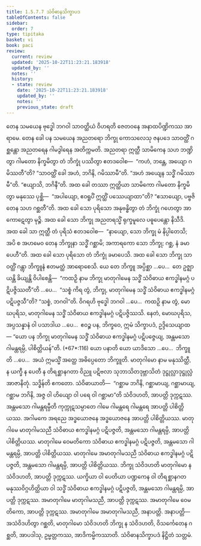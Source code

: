 ```yaml
---
title: 1.5.7.7 သံဝိဓာနသိက္ခာပဒ
tableOfContents: false
sidebar:
  order: 7
type: tipitaka
basket: vi
book: paci
review:
  current: review
  updated: '2025-10-22T11:23:21.183918'
  updated_by: ''
  notes: ''
  history:
  - state: review
    date: '2025-10-22T11:23:21.183918'
    updated_by: ''
    notes: ''
    previous_state: draft
---
```



<ReviewStatus review={frontmatter.review} showDetails={true} />

<HypothesisAnnotation frontmatter={frontmatter} />

<DynamicBreadcrumb />

<Division number="412" book="paci" e="ch" v="2" p="173">

<Paragraph number="1235" book="paci">
တေန သမယေန ဗုဒ္ဓေါ ဘဂဝါ သာဝတ္ထိယံ ဝိဟရတိ ဇေတဝနေ အနာထပိဏ္ဍိကဿ အာရာမေ. တေန ခေါ ပန သမယေန အညတရော ဘိက္ခု ကောသလေသု ဇနပဒေ သာဝတ္ထိံ ဂစ္ဆန္တော အညတရေန ဂါမဒွါရေန အတိက္ကမတိ. အညတရာ ဣတ္ထီ သာမိကေန သဟ ဘဏ္ဍိတွာ ဂါမတော နိက္ခမိတွာ တံ ဘိက္ခုံ ပဿိတွာ ဧတဒဝေါစ—  “ကဟံ, ဘန္တေ, အယျော ဂမိဿတီ”တိ? “သာဝတ္ထိံ ခေါ အဟံ, ဘဂိနိ, ဂမိဿာမီ”တိ. “အဟံ အယျေန သဒ္ဓိံ ဂမိဿာမီ”တိ. “ဧယျာသိ, ဘဂိနီ”တိ. အထ ခေါ တဿာ ဣတ္ထိယာ သာမိကော ဂါမတော နိက္ခမိတွာ မနုဿေ ပုစ္ဆိ—  “အပါယျော, ဧဝရူပိံ ဣတ္ထိံ ပဿေယျာထာ”တိ? “ဧသာယျော, ပဗ္ဗဇိတေန သဟ ဂစ္ဆတီ”တိ. အထ ခေါ သော ပုရိသော အနုဗန္ဓိတွာ တံ ဘိက္ခုံ ဂဟေတွာ အာကောဋေတွာ မုဉ္စိ. အထ ခေါ သော ဘိက္ခု အညတရသ္မိံ ရုက္ခမူလေ ပဓူပေန္တော နိသီဒိ. အထ ခေါ သာ ဣတ္ထီ တံ ပုရိသံ ဧတဒဝေါစ—  “နာယျော, သော ဘိက္ခု မံ နိပ္ပါတေသိ; အပိ စ အဟမေဝ တေန ဘိက္ခုနာ သဒ္ဓိံ ဂစ္ဆာမိ; အကာရကော သော ဘိက္ခု; ဂစ္ဆ, နံ ခမာပေဟီ”တိ. အထ ခေါ သော ပုရိသော တံ ဘိက္ခုံ ခမာပေသိ.
</Paragraph>

<Paragraph number="1236" book="paci">
အထ ခေါ သော ဘိက္ခု သာဝတ္ထိံ ဂန္တွာ ဘိက္ခူနံ ဧတမတ္ထံ အာရောစေသိ. ယေ တေ ဘိက္ခူ အပ္ပိစ္ဆာ …ပေ…  တေ ဥဇ္ဈာယန္တိ ခိယျန္တိ ဝိပါစေန္တိ—  “ကထဉှိ နာမ ဘိက္ခု မာတုဂါမေန သဒ္ဓိံ သံဝိဓာယ ဧကဒ္ဓါနမဂ္ဂံ ပဋိပဇ္ဇိဿတီ”တိ …ပေ…  “သစ္စံ ကိရ တွံ, ဘိက္ခု, မာတုဂါမေန သဒ္ဓိံ သံဝိဓာယ ဧကဒ္ဓါနမဂ္ဂံ ပဋိပဇ္ဇသီ”တိ? “သစ္စံ, ဘဂဝါ”တိ. ဝိဂရဟိ ဗုဒ္ဓေါ ဘဂဝါ …ပေ…  ကထဉှိ နာမ တွံ, မောဃပုရိသ, မာတုဂါမေန သဒ္ဓိံ သံဝိဓာယ ဧကဒ္ဓါနမဂ္ဂံ ပဋိပဇ္ဇိဿသိ. နေတံ, မောဃပုရိသ, အပ္ပသန္နာနံ ဝါ ပသာဒါယ …ပေ…  ဧဝဉ္စ ပန, ဘိက္ခဝေ, ဣမံ သိက္ခာပဒံ, ဥဒ္ဒိသေယျာထ—
</Paragraph>

</Division>
<Division number="413" book="paci" e="ch" v="2" p="174">

<Paragraph number="1237" book="paci">
<Emphasis>“ယော ပန ဘိက္ခု မာတုဂါမေန သဒ္ဓိံ သံဝိဓာယ ဧကဒ္ဓါနမဂ္ဂံ ပဋိပဇ္ဇေယျ, အန္တမသော ဂါမန္တရမ္ပိ, ပါစိတ္တိယန်”</Emphasis>တိ. (*67*:<Emphasis>116</Emphasis>)
</Paragraph>

</Division>
<Division number="414" book="paci" e="ch" v="2" p="174">

<Paragraph number="1238" book="paci">
<Emphasis>ယော ပနာ</Emphasis>တိ ယော ယာဒိသော …ပေ…  <Emphasis>ဘိက္ခူ</Emphasis>တိ …ပေ…  အယံ ဣမသ္မိံ အတ္ထေ အဓိပ္ပေတော ဘိက္ခူတိ.
</Paragraph>

<Paragraph number="1239" book="paci">
<Emphasis>မာတုဂါမော</Emphasis> နာမ မနုဿိတ္ထီ, န ယက္ခီ န ပေတီ န တိရစ္ဆာနဂတာ ဝိညူ ပဋိဗလာ သုဘာသိတဒုဗ္ဘာသိတံ ဒုဋ္ဌုလ္လာဒုဋ္ဌုလ္လံ အာဇာနိတုံ.
</Paragraph>

<Paragraph number="1240" book="paci">
<Emphasis>သဒ္ဓိန်</Emphasis>တိ ဧကတော.
</Paragraph>

<Paragraph number="1241" book="paci">
<Emphasis>သံဝိဓာယာ</Emphasis>တိ—  “ဂစ္ဆာမ ဘဂိနိ, ဂစ္ဆာမာယျ, ဂစ္ဆာမာယျ, ဂစ္ဆာမ ဘဂိနိ, အဇ္ဇ ဝါ ဟိယျော ဝါ ပရေ ဝါ ဂစ္ဆာမာ”တိ သံဝိဒဟတိ, အာပတ္တိ ဒုက္ကဋဿ.
</Paragraph>

<Paragraph number="1242" book="paci">
<Emphasis>အန္တမသော ဂါမန္တရမ္ပီ</Emphasis>တိ ကုက္ကုဋသမ္ပာတေ ဂါမေ ဂါမန္တရေ ဂါမန္တရေ အာပတ္တိ ပါစိတ္တိယဿ. အဂါမကေ အရညေ အဒ္ဓယောဇနေ အဒ္ဓယောဇနေ အာပတ္တိ ပါစိတ္တိယဿ.
</Paragraph>

</Division>
<Division number="415" book="paci" e="ch" v="2" p="174">

<Paragraph number="1243" book="paci">
မာတုဂါမေ မာတုဂါမသညီ သံဝိဓာယ ဧကဒ္ဓါနမဂ္ဂံ ပဋိပဇ္ဇတိ, အန္တမသော ဂါမန္တရမ္ပိ, အာပတ္တိ ပါစိတ္တိယဿ. မာတုဂါမေ ဝေမတိကော သံဝိဓာယ ဧကဒ္ဓါနမဂ္ဂံ ပဋိပဇ္ဇတိ, အန္တမသော ဂါမန္တရမ္ပိ, အာပတ္တိ ပါစိတ္တိယဿ. မာတုဂါမေ အမာတုဂါမသညီ သံဝိဓာယ ဧကဒ္ဓါနမဂ္ဂံ ပဋိပဇ္ဇတိ, အန္တမသော ဂါမန္တရမ္ပိ, အာပတ္တိ ပါစိတ္တိယဿ.
</Paragraph>

<Paragraph number="1244" book="paci">
ဘိက္ခု သံဝိဒဟတိ မာတုဂါမော န သံဝိဒဟတိ, အာပတ္တိ ဒုက္ကဋဿ. ယက္ခိယာ ဝါ ပေတိယာ ပဏ္ဍကေန ဝါ တိရစ္ဆာနဂတမနုဿဝိဂ္ဂဟိတ္ထိယာ ဝါ သဒ္ဓိံ သံဝိဓာယ ဧကဒ္ဓါနမဂ္ဂံ ပဋိပဇ္ဇတိ, အန္တမသော ဂါမန္တရမ္ပိ, အာပတ္တိ ဒုက္ကဋဿ. အမာတုဂါမေ မာတုဂါမသညီ, အာပတ္တိ ဒုက္ကဋဿ. အမာတုဂါမေ ဝေမတိကော, အာပတ္တိ ဒုက္ကဋဿ. အမာတုဂါမေ အမာတုဂါမသညီ, အနာပတ္တိ.
</Paragraph>

</Division>
<Division number="416" book="paci" e="ch" v="2" p="175">

<Paragraph number="1245" book="paci">
အနာပတ္တိ—  အသံဝိဒဟိတွာ ဂစ္ဆတိ, မာတုဂါမော သံဝိဒဟတိ ဘိက္ခု န သံဝိဒဟတိ, ဝိသင်္ကေတေန ဂစ္ဆတိ, အာပဒါသု, ဥမ္မတ္တကဿ, အာဒိကမ္မိကဿာတိ.

</Paragraph>
</Division>

<Paragraph number="1246" type="center" book="paci">
သံဝိဓာနသိက္ခာပဒံ နိဋ္ဌိတံ သတ္တမံ.
</Paragraph>